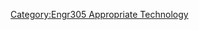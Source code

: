 {{Gallery
|width=180
|height=135
|lines=6
|File:PCSC - low setting front.jpg|<big><center>'''[[Papasan Chair Solar Cooker]]'''</center></big> <br> A solar cooker and chair when not in use

|File:Finished basket solarcooker.jpg|<big><center>'''[[Parabolic basket and tin can solar cooker]]'''</center></big> <br> Solar cooker out of local invasive species and waste materials

|File:Titlephotowalls.jpg|<big><center>'''[[Plastering CCAT Earthbag Terrace]]'''</center></big> <br> A sturdy, natural plaster covering to the EarthBag gardening terrace being built in front of CCAT

|File:Filled 4534.JPG|<big><center>'''[[Rocket stove biomass charcoal]]'''</center></big> <br> Use of biomass waste charcoal briquettes for rocket stove

|File:Bike.stand.generator.1.jpg|<big><center>'''[[Rowan's portable pedal power generator]]'''</center></big> <br> A pedal power generator

|File:Finished small greenhouse rainwater catchment project.jpg|<big><center>'''[[Small greenhouse rainwater catchment]]'''</center></big> <br> A rainwater catchment system for a greenhouse

|File:Solarmowerleft.jpg|<big><center>'''[[Solar Charged Lawnmower]]'''</center></big> <br> An electric lawnmower that utilizes solar power as an energy source

|File:Synrgy hot box 007.jpg|<big><center>'''[[Solar heating box]]'''</center></big> <br> A passive solar  heating  box

|File:Finishedproject.JPG|<big><center>'''[[Stanley and Kristi's eco-friendly carboard furniture]]'''</center></big> <br> Furniture made from cardboard

|File:Sun cook.jpg|<big><center>'''[[Sunbrella]]'''</center></big> <br> An umbrella in the rain, a solar cooker in the Sun

|File:2sbms garden.jpg|<big><center>'''[[Sunny Brae Middle School Garden]]'''</center></big> <br> A garden at Sunny Brae Middle School

|File:Front barrel.jpg|<big><center>'''[[Sunny Brae rainwater catchment system]]'''</center></big> <br> A residential rainwater catchment system
}}<noinclude>


[[Category:Engr305 Appropriate Technology]]
</noinclude>